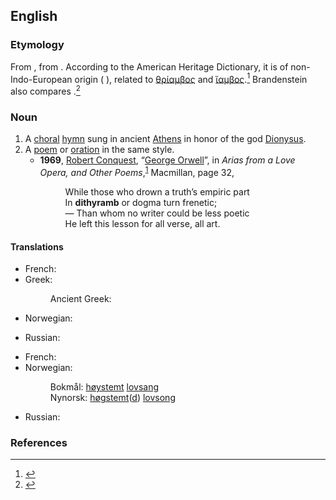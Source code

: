 ==English==

===Etymology===
From {{der|en|la|dithyrambus}}, from {{der|en|grc|διθύραμβος}}. According to the American Heritage Dictionary, it is of non-Indo-European origin ({{der|en|pregrc|-}} {{der|en|qfa-sub|-}}), related to [[θρίαμβος]] and [[ἴαμβος]].<ref>{{R:American_Heritage_Dictionary}}</ref>  Brandenstein also compares {{cog|sa|अङ्ग||member}}.<ref>{{R:grc:Beekes}}</ref>

===Noun===
{{wikipedia}}
{{en-noun}}

# A [[choral]] [[hymn]] sung in ancient [[Athens]] in honor of the god [[Dionysus]].
# A [[poem]] or [[oration]] in the same style.
#* '''1969''', [[w:Robert Conquest|Robert Conquest]], “[[w:George Orwell|George Orwell]]”, in ''Arias from a Love Opera, and Other Poems'',<sup>[http://books.google.com/books?id=kBdKAAAAMAAJ]</sup> Macmillan, page 32,
#*: While those who drown a truth’s empiric part
#*: In '''dithyramb''' or dogma turn frenetic;
#*: — Than whom no writer could be less poetic
#*: He left this lesson for all verse, all art.

====Translations====
{{trans-top|a choral hymn sung in ancient Athens in honor of the god Dionysus}}
* French: {{t+|fr|dithyrambe|m}}
* Greek:
*: Ancient Greek: {{t|grc|διθύραμβος|m}}
* Norwegian: {{t|no|dityrambe|m}}
{{trans-mid}}
* Russian: {{t+|ru|дифира́мб|m}}
{{trans-bottom}}

{{trans-top|a poem or oration in the same style}}
* French: {{t+|fr|dithyrambe|m}}
* Norwegian:
*: Bokmål: [[høystemt]] [[lovsang]]
*: Nynorsk: [[høgstemt]]([[høgstemd|d]]) [[lovsong]]
{{trans-mid}}
* Russian: {{t+|ru|дифира́мб|m}}
{{trans-bottom}}

===References===
<references/>